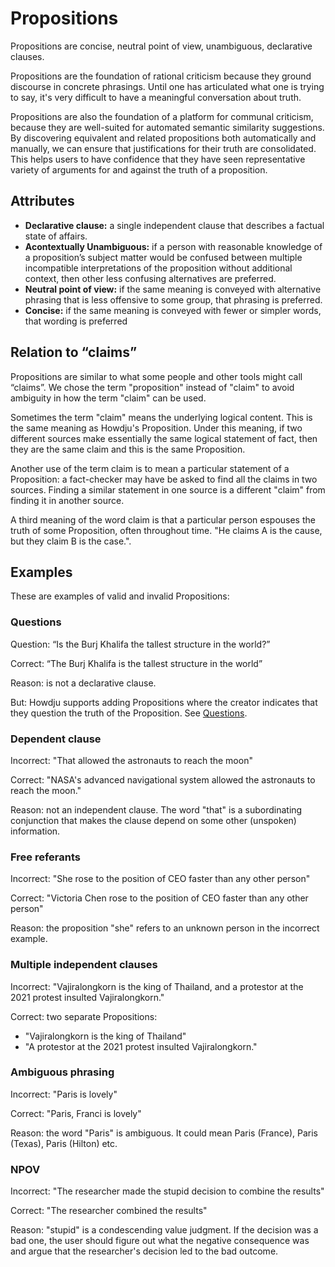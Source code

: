 # Propositions

Propositions are concise, neutral point of view, unambiguous, declarative
clauses.

Propositions are the foundation of rational criticism because they ground
discourse in concrete phrasings. Until one has articulated what one is trying to say, it's very
difficult to have a meaningful conversation about truth.

Propositions are also the foundation of a
platform for communal criticism, because they are well-suited for automated
semantic similarity suggestions. By discovering equivalent and related propositions both
automatically and manually, we can ensure that justifications for their truth are consolidated.
This helps users to have confidence that they have seen representative variety of arguments for and
against the truth of a proposition.

## Attributes

- **Declarative clause:** a single independent clause that describes a factual state
  of affairs.
- **Acontextually Unambiguous:** if a person with reasonable knowledge of a
  proposition’s subject matter would be confused between multiple incompatible
  interpretations of the proposition without additional context, then other less
  confusing alternatives are preferred.
- **Neutral point of view:** if the same meaning is conveyed with alternative
  phrasing that is less offensive to some group, that phrasing is preferred.
- **Concise:** if the same meaning is conveyed with fewer or simpler words, that
  wording is preferred

## Relation to “claims”

Propositions are similar to what some people and other tools might call
“claims”. We chose the term "proposition" instead of "claim" to avoid ambiguity in how the term
"claim" can be used.

Sometimes the term "claim" means the underlying logical content. This is the
same meaning as Howdju's Proposition. Under this meaning, if two different sources make essentially
the same logical statement of fact, then they are the same claim and this is the same Proposition.

Another use of the term claim is to mean a particular statement of a Proposition: a fact-checker may
have be asked to find all the claims in two sources. Finding a similar statement in one source is a
different "claim" from finding it in another source.

A third meaning of the word claim is that a particular person espouses the truth of some
Proposition, often throughout time. "He claims A is the cause, but they claim B is the case.".

## Examples

These are examples of valid and invalid Propositions:

### Questions

Question: “Is the Burj Khalifa the tallest structure in the world?”

Correct: “The Burj Khalifa is the tallest structure in the world”

Reason: is not a declarative clause.

But: Howdju supports adding Propositions where the creator indicates that they question the truth of
the Proposition. See [Questions](/concepts/questions).

### Dependent clause

Incorrect: "That allowed the astronauts to reach the moon"

Correct: "NASA's advanced navigational system allowed the astronauts to reach the moon."

Reason: not an independent clause. The word "that" is a subordinating conjunction that makes the
clause depend on some other (unspoken) information.

### Free referants

Incorrect: "She rose to the position of CEO faster than any other person"

Correct: "Victoria Chen rose to the position of CEO faster than any other person"

Reason: the proposition "she" refers to an unknown person in the incorrect example.

### Multiple independent clauses

Incorrect: "Vajiralongkorn is the king of Thailand, and a protestor at the 2021 protest insulted
Vajiralongkorn."

Correct: two separate Propositions:

- "Vajiralongkorn is the king of Thailand"
- "A protestor at the 2021 protest insulted Vajiralongkorn."

### Ambiguous phrasing

Incorrect: "Paris is lovely"

Correct: "Paris, Franci is lovely"

Reason: the word "Paris" is ambiguous. It could mean Paris (France), Paris (Texas), Paris (Hilton) etc.

### NPOV

Incorrect: "The researcher made the stupid decision to combine the results"

Correct: "The researcher combined the results"

Reason: "stupid" is a condescending value judgment. If the decision was a bad one, the user should
figure out what the negative consequence was and argue that the researcher's decision led to the bad outcome.
